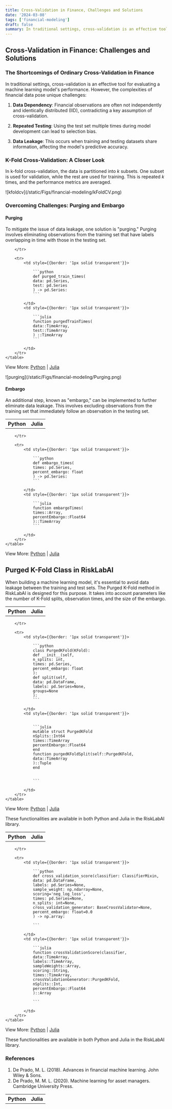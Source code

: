 ```yaml
---
title: Cross-Validation in Finance, Challenges and Solutions
date: '2024-03-08'
tags: ['financial-modeling']
draft: false
summary: In traditional settings, cross-validation is an effective tool for evaluating a machine learning model's performance. However, the complexities of financial data pose unique challenges.
---
```


<TOCInline toc={props.toc} exclude="Cross-Validation in Finance: Challenges and Solutions" asDisclosure />

<div style={{marginBottom: 2}}/>

## Cross-Validation in Finance: Challenges and Solutions

### The Shortcomings of Ordinary Cross-Validation in Finance

In traditional settings, cross-validation is an effective tool for evaluating a machine learning model's performance. However, the complexities of financial data pose unique challenges:

1. **Data Dependency**: Financial observations are often not independently and identically distributed (IID), contradicting a key assumption of cross-validation.
  
2. **Repeated Testing**: Using the test set multiple times during model development can lead to selection bias.

3. **Data Leakage**: This occurs when training and testing datasets share information, affecting the model's predictive accuracy.

### K-Fold Cross-Validation: A Closer Look

In k-fold cross-validation, the data is partitioned into $k$ subsets. One subset is used for validation, while the rest are used for training. This is repeated $k$ times, and the performance metrics are averaged.

<div className="my-1 overflow-hidden px-2 xl:my-1 xl:w-1/2 xl:px-2" style={{display: 'block', marginLeft: 'auto', marginRight: 'auto', width: '90%', alignItems: 'center', justifyContent: 'center'}}>
    ![kfoldcv](/static/Figs/financial-modeling/kFoldCV.png)
</div>


### Overcoming Challenges: Purging and Embargo

#### Purging

To mitigate the issue of data leakage, one solution is "purging." Purging involves eliminating observations from the training set that have labels overlapping in time with those in the testing set.

<div style={{display: 'flex', justifyContent: 'center'}}>
    <table style={{tableLayout: 'fixed', width: '90%'}}>
        <tr>
            <th style={{width: '50%', textAlign: 'center', color: 'darkgoldenrod', fontFamily:'sans-serif', fontSize: '1.25rem',}}>Python</th>
            <th style={{width: '50%', textAlign: 'center', color: 'rebeccapurple', fontFamily:'sans-serif', fontSize: '1.25rem', }}>Julia</th>

        </tr>

        <tr>
            <td style={{border: '1px solid transparent'}}>

                ```python
                def purged_train_times(
                data: pd.Series,
                test: pd.Series
                ) -> pd.Series:
                ```

            </td>
            <td style={{border: '1px solid transparent'}}>

                ```julia
                function purgedTrainTimes(
                data::TimeArray,
                test::TimeArray
                ) ::TimeArray
                ```

            </td>
        </tr>
    </table>
</div>

View More: [Python](https://www.github.com/risklabai/RiskLabAI.py) | [Julia](https://www.github.com/risklabai/RiskLabAI.jl)

<div className="my-1 overflow-hidden px-2 xl:my-1 xl:w-1/2 xl:px-2" style={{display: 'block', marginLeft: 'auto', marginRight: 'auto', width: '90%', alignItems: 'center', justifyContent: 'center'}}>
    ![purging](/static/Figs/financial-modeling/Purging.png)
</div>


#### Embargo

An additional step, known as "embargo," can be implemented to further eliminate data leakage. This involves excluding observations from the training set that immediately follow an observation in the testing set.

<div style={{display: 'flex', justifyContent: 'center'}}>
    <table style={{tableLayout: 'fixed', width: '90%'}}>
        <tr>
            <th style={{width: '50%', textAlign: 'center', color: 'darkgoldenrod', fontFamily:'sans-serif', fontSize: '1.25rem',}}>Python</th>
            <th style={{width: '50%', textAlign: 'center', color: 'rebeccapurple', fontFamily:'sans-serif', fontSize: '1.25rem', }}>Julia</th>

        </tr>

        <tr>
            <td style={{border: '1px solid transparent'}}>

                ```python
                def embargo_times(
                times: pd.Series,
                percent_embargo: float
                ) -> pd.Series:
                ```

            </td>
            <td style={{border: '1px solid transparent'}}>

                ```julia
                function embargoTimes(
                times::Array,
                percentEmbargo::Float64
                )::TimeArray
                ```

            </td>
        </tr>
    </table>
</div>

View More: [Python](https://www.github.com/risklabai/RiskLabAI.py) | [Julia](https://www.github.com/risklabai/RiskLabAI.jl)

## Purged K-Fold Class in RiskLabAI

When building a machine learning model, it's essential to avoid data leakage between the training and test sets. The Purged K-Fold method in RiskLabAI is designed for this purpose. It takes into account parameters like the number of K-Fold splits, observation times, and the size of the embargo.

<div style={{display: 'flex', justifyContent: 'center'}}>
    <table style={{tableLayout: 'fixed', width: '90%'}}>
        <tr>
            <th style={{width: '50%', textAlign: 'center', color: 'darkgoldenrod', fontFamily:'sans-serif', fontSize: '1.25rem',}}>Python</th>
            <th style={{width: '50%', textAlign: 'center', color: 'rebeccapurple', fontFamily:'sans-serif', fontSize: '1.25rem', }}>Julia</th>

        </tr>

        <tr>
            <td style={{border: '1px solid transparent'}}>

                ```python
                class PurgedKFold(KFold):
                def __init__(self,
                n_splits: int,
                times: pd.Series,
                percent_embargo: float
                ):
                def split(self,
                data: pd.DataFrame,
                labels: pd.Series=None,
                groups=None
                ):
                ```

            </td>
            <td style={{border: '1px solid transparent'}}>


                ```julia
                mutable struct PurgedKFold
                nSplits::Int64
                times::TimeArray
                percentEmbargo::Float64
                end
                function purgedKFoldSplit(self::PurgedKFold,
                data::TimeArray
                )::Tuple
                end


                ```

            </td>
        </tr>
    </table>
</div>

View More: [Python](https://www.github.com/risklabai/RiskLabAI.py) | [Julia](https://www.github.com/risklabai/RiskLabAI.jl)

These functionalities are available in both Python and Julia in the RiskLabAI library.

<div style={{display: 'flex', justifyContent: 'center'}}>
    <table style={{tableLayout: 'fixed', width: '90%'}}>
        <tr>
            <th style={{width: '50%', textAlign: 'center', color: 'darkgoldenrod', fontFamily:'sans-serif', fontSize: '1.25rem',}}>Python</th>
            <th style={{width: '50%', textAlign: 'center', color: 'rebeccapurple', fontFamily:'sans-serif', fontSize: '1.25rem', }}>Julia</th>

        </tr>

        <tr>
            <td style={{border: '1px solid transparent'}}>

                ```python
                def cross_validation_score(classifier: ClassifierMixin,
                data: pd.DataFrame,
                labels: pd.Series=None,
                sample_weight: np.ndarray=None,
                scoring='neg_log_loss',
                times: pd.Series=None,
                n_splits: int=None,
                cross_validation_generator: BaseCrossValidator=None,
                percent_embargo: float=0.0
                ) -> np.array:

                ```

            </td>
            <td style={{border: '1px solid transparent'}}>

                ```julia
                function crossValidationScore(classifier,
                data::TimeArray,
                labels::TimeArray,
                sampleWeights::Array,
                scoring::String,
                times::TimeArray,
                crossValidationGenerator::PurgedKFold,
                nSplits::Int,
                percentEmbargo::Float64
                )::Array

                ```

            </td>
        </tr>
    </table>
</div>

View More: [Python](https://www.github.com/risklabai/RiskLabAI.py) | [Julia](https://www.github.com/risklabai/RiskLabAI.jl)

These functionalities are available in both Python and Julia in the RiskLabAI library.

### References

1. De Prado, M. L. (2018). Advances in financial machine learning. John Wiley & Sons.
2. De Prado, M. M. L. (2020). Machine learning for asset managers. Cambridge University Press.